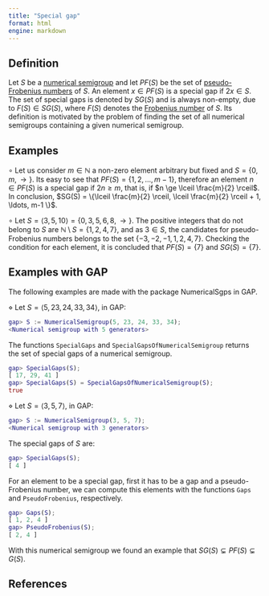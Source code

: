 ```yaml
---
title: "Special gap"
format: html
engine: markdown
---
```


## Definition

Let $S$ be a [numerical semigroup](Numerical-semigroup.qmd) and let $PF(S)$ be the set of [pseudo-Frobenius numbers](Pseudo-Frobenius-number.qmd) of $S$. An element $x \in PF(S)$ is a special gap if $2x \in S$. The set of special gaps is denoted by $SG(S)$ and is always non-empty, due to $F(S) \in SG(S)$, where $F(S)$ denotes the [Frobenius number](Frobenius-number.qmd) of $S$. Its definition is motivated by the problem of finding the set of all numerical semigroups containing a given numerical semigroup.

## Examples

$\circ$ Let us consider $m \in \mathbb{N}$ a non-zero element arbitrary but fixed and $S = \{0, m, \rightarrow \}$. Its easy to see that $PF(S) = \{1,2, \ldots, m-1\}$, therefore an element $n \in PF(S)$ is a special gap if $2n \ge m$, that is, if $n \ge \lceil \frac{m}{2} \rceil$. In conclusion, $SG(S) = \{\lceil \frac{m}{2} \rceil, \lceil \frac{m}{2} \rceil + 1, \ldots, m-1 \}$.

$\circ$ Let $S = \langle 3, 5, 10 \rangle = \{0, 3, 5, 6, 8, \rightarrow \}$. The positive integers that do not belong to $S$ are $\mathbb{N} \setminus S = \{1, 2, 4, 7\}$, and as $3 \in S$, the candidates for pseudo-Frobenius numbers belongs to the set $\{-3, -2, -1, 1, 2, 4, 7 \}$. Checking the condition for each element, it is concluded that $PF(S) = \{7\}$ and $SG(S) = \{7\}$.

## Examples with GAP

The following examples are made with the package NumericalSgps in GAP.

$\diamond$ Let $S = \langle 5, 23, 24, 33, 34 \rangle$, in GAP:

``` gap
gap> S := NumericalSemigroup(5, 23, 24, 33, 34);
<Numerical semigroup with 5 generators>
```

The functions `SpecialGaps` and `SpecialGapsOfNumericalSemigroup` returns the set of special gaps of a numerical semigroup.

``` gap
gap> SpecialGaps(S);
[ 17, 29, 41 ]
gap> SpecialGaps(S) = SpecialGapsOfNumericalSemigroup(S);
true
```

$\diamond$ Let $S = \langle 3, 5, 7 \rangle$, in GAP:

``` gap
gap> S := NumericalSemigroup(3, 5, 7);
<Numerical semigroup with 3 generators>
```

The special gaps of $S$ are:

``` gap
gap> SpecialGaps(S);
[ 4 ]
```

For an element to be a special gap, first it has to be a gap and a pseudo-Frobenius number, we can compute this elements with the functions `Gaps` and `PseudoFrobenius`, respectively.

``` gap
gap> Gaps(S);
[ 1, 2, 4 ]
gap> PseudoFrobenius(S);
[ 2, 4 ]
```

With this numerical semigroup we found an example that $SG(S) \subsetneq PF(S) \subsetneq G(S)$.

## References
